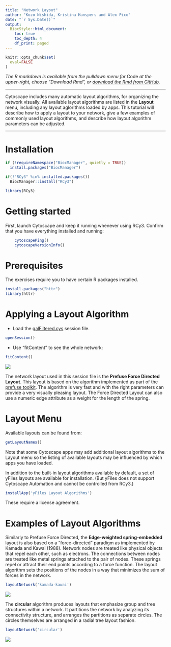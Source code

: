```yaml
---
title: "Network Layout"
author: "Kozo Nishida, Kristina Hanspers and Alex Pico"
date: "`r Sys.Date()`"
output:
  BiocStyle::html_document:
    toc: true
    toc_depth: 4
    df_print: paged
---
```

```r
knitr::opts_chunk$set(
  eval=FALSE
)
```

*The R markdown is available from the pulldown menu for* Code *at the upper-right, choose "Download Rmd", or [download the Rmd from GitHub](https://raw.githubusercontent.com/nrnb/gsod2019_kozo_nishida/master/network-layout.Rmd).*

<hr />

Cytoscape includes many automatic layout algorithms, for organizing the network visually. All available layout algorithms are listed in the **Layout** menu, including any layout aglorithms loaded by apps. This tutorial will describe how to apply a layout to your network, give a few examples of commonly used layout algorithms, and describe how layout algorithm parameters can be adjusted.

<hr />

# Installation
```r
if (!requireNamespace("BiocManager", quietly = TRUE))
  install.packages("BiocManager")

if(!"RCy3" %in% installed.packages())
  BiocManager::install("RCy3")

library(RCy3)
```

# Getting started
First, launch Cytoscape and keep it running whenever using RCy3. Confirm that you have everything installed and running:
```r
    cytoscapePing()
    cytoscapeVersionInfo()
```

# Prerequisites

The exercises require you to have certain R packages installed.

```r
install.packages("httr")
library(httr)
```

# Applying a Layout Algorithm

- Load the [galFiltered.cys](https://cytoscape.github.io/cytoscape-tutorials/protocols/data/galFiltered.sys) session file.

```r
openSession()
```

- Use "fitContent" to see the whole network:

```r
fitContent()
```

![](images/prefuse.png)

The network layout used in this session file is the **Prefuse Force Directed Layout**.
This layout is based on the algorithm implemented as part of the [prefuse toolkit](http://www.prefuse.org/).
The algorithm is very fast and with the right parameters can provide a very visually pleasing layout.
The Force Directed Layout can also use a numeric edge attribute as a weight for the length of the spring.

# Layout Menu

Available layouts can be found from:

```r
getLayoutNames()
```

Note that some Cytoscape apps may add additional layout algorithms to the Layout menu so the listing of available layouts may be influenced by which apps you have loaded.

In addition to the built-in layout algorithms available by default, a set of yFiles layouts are available for installation.
(But yFiles does not support Cytoscape Automation and cannot be controlled from RCy3.)

```r
installApp('yFiles Layout Algorithms')
```

These require a license agreement.

# Examples of Layout Algorithms

Similarly to Prefuse Force Directed, the **Edge-weighted spring-embedded** layout is also based on a “force-directed” paradigm as implemented by Kamada and Kawai (1988).
Network nodes are treated like physical objects that repel each other, such as electrons.
The connections between nodes are treated like metal springs attached to the pair of nodes.
These springs repel or attract their end points according to a force function.
The layout algorithm sets the positions of the nodes in a way that minimizes the sum of forces in the network.

```r
layoutNetwork('kamada-kawai')
```

![](images/edgeweighted.png)

The **circular** algorithm produces layouts that emphasize group and tree structures within a network.
It partitions the network by analyzing its connectivity structure, and arranges the partitions as separate circles.
The circles themselves are arranged in a radial tree layout fashion.

```r
layoutNetwork('circular')
```

![](images/circular.png)
